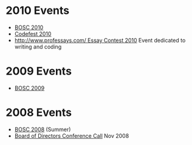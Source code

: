= 2010 Events =
* [[BOSC 2010]]
* [[Codefest 2010]]
* [[http://www.professays.com/ Essay Contest 2010]] Event dedicated to writing and coding

=2009 Events=
* [[BOSC 2009]]

=2008 Events=
* [[BOSC 2008]] (Summer)
* [[Minutes:2008 ConfCall|Board of Directors Conference Call]] Nov 2008